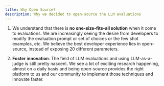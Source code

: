 ```yaml
---
title: Why Open Source?
description: Why we decided to open-source the LLM evaluations
---
```


1. We understand that there is **no one-size-fits-all solution** when it come to evaluations. We are increasingly seeing the desire from developers to modify the evaluation prompt or set of choices or the few shot examples, etc. We believe the best developer experience lies in open-source, instead of exposing 20 different parameters.

1. **Foster innovation**: The field of LLM evaluations and using LLM-as-a-judge is still pretty nascent. We see a lot of exciting research happening, almost on a daily basis and being open-source provides the right platform to us and our community to implement those techniques and innovate faster.